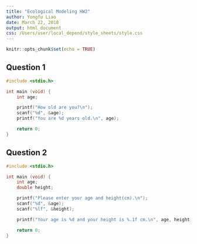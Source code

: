 ```yaml
---
title: "Ecological Modeling HW2"
author: Yongfu Liao
date: March 22, 2018
output: html_document
css: /Users/user/local_depend/style_sheets/style.css
---
```


```r
knitr::opts_chunk$set(echo = TRUE)
```


## Question 1

```c
#include <stdio.h>

int main (void) {
    int age;

    printf("How old are you?\n");
    scanf("%d", &age);
    printf("You are %d years old.\n", age);

    return 0;
}
```

## Question 2

```c
#include <stdio.h>

int main (void) {
    int age;
    double height;

    printf("Please enter your age and height(cm).\n");
    scanf("%d", &age);
    scanf("%lf", &height);

    printf("Your age is %d and your height is %.1f cm.\n", age, height);

    return 0;
}
```


